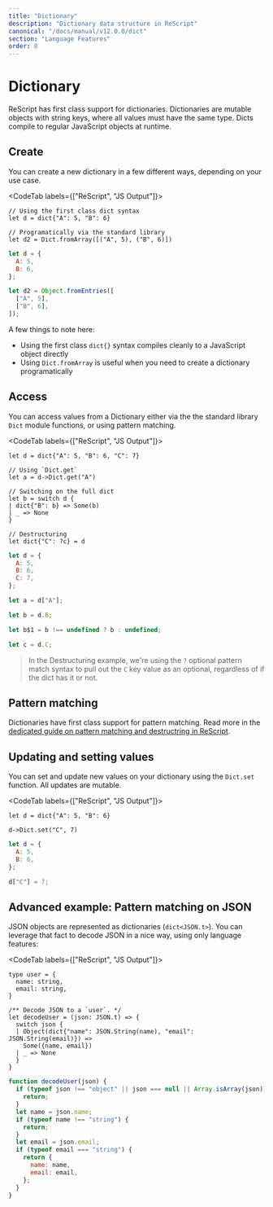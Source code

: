 ```yaml
---
title: "Dictionary"
description: "Dictionary data structure in ReScript"
canonical: "/docs/manual/v12.0.0/dict"
section: "Language Features"
order: 8
---
```


# Dictionary

ReScript has first class support for dictionaries. Dictionaries are mutable objects with string keys, where all values must have the same type. Dicts compile to regular JavaScript objects at runtime.

## Create

You can create a new dictionary in a few different ways, depending on your use case.

<CodeTab labels={["ReScript", "JS Output"]}>

```res prelude
// Using the first class dict syntax
let d = dict{"A": 5, "B": 6}

// Programatically via the standard library
let d2 = Dict.fromArray([("A", 5), ("B", 6)])
```

```js
let d = {
  A: 5,
  B: 6,
};

let d2 = Object.fromEntries([
  ["A", 5],
  ["B", 6],
]);
```

</CodeTab>

A few things to note here:

- Using the first class `dict{}` syntax compiles cleanly to a JavaScript object directly
- Using `Dict.fromArray` is useful when you need to create a dictionary programatically

## Access

You can access values from a Dictionary either via the the standard library `Dict` module functions, or using pattern matching.

<CodeTab labels={["ReScript", "JS Output"]}>

```res prelude
let d = dict{"A": 5, "B": 6, "C": 7}

// Using `Dict.get`
let a = d->Dict.get("A")

// Switching on the full dict
let b = switch d {
| dict{"B": b} => Some(b)
| _ => None
}

// Destructuring
let dict{"C": ?c} = d
```

```js
let d = {
  A: 5,
  B: 6,
  C: 7,
};

let a = d["A"];

let b = d.B;

let b$1 = b !== undefined ? b : undefined;

let c = d.C;
```

</CodeTab>

> In the Destructuring example, we're using the `?` optional pattern match syntax to pull out the `C` key value as an optional, regardless of if the dict has it or not.

## Pattern matching

Dictionaries have first class support for pattern matching. Read more in the [dedicated guide on pattern matching and destructring in ReScript](pattern-matching-destructuring.md#match-on-dictionaries).

## Updating and setting values

You can set and update new values on your dictionary using the `Dict.set` function. All updates are mutable.

<CodeTab labels={["ReScript", "JS Output"]}>

```res prelude
let d = dict{"A": 5, "B": 6}

d->Dict.set("C", 7)
```

```js
let d = {
  A: 5,
  B: 6,
};

d["C"] = 7;
```

</CodeTab>

## Advanced example: Pattern matching on JSON

JSON objects are represented as dictionaries (`dict<JSON.t>`). You can leverage that fact to decode JSON in a nice way, using only language features:

<CodeTab labels={["ReScript", "JS Output"]}>

```res prelude
type user = {
  name: string,
  email: string,
}

/** Decode JSON to a `user`. */
let decodeUser = (json: JSON.t) => {
  switch json {
  | Object(dict{"name": JSON.String(name), "email": JSON.String(email)}) =>
    Some({name, email})
  | _ => None
  }
}

```

```js
function decodeUser(json) {
  if (typeof json !== "object" || json === null || Array.isArray(json)) {
    return;
  }
  let name = json.name;
  if (typeof name !== "string") {
    return;
  }
  let email = json.email;
  if (typeof email === "string") {
    return {
      name: name,
      email: email,
    };
  }
}
```

</CodeTab>

